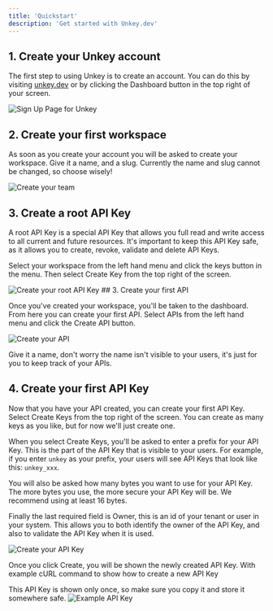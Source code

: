 ```yaml
---
title: 'Quickstart'
description: 'Get started with Unkey.dev'
---
```


## 1. Create your Unkey account

The first step to using Unkey is to create an account. You can do this by visiting [unkey.dev](https://unkey.dev/app) or by clicking the Dashboard button in the top right of your screen.
<Frame caption="Create your account">
  <img src="./images/sign-up.png" alt="Sign Up Page for Unkey"/>
</Frame>

## 2. Create your first workspace

As soon as you create your account you will be asked to create your workspace. Give it a name, and a slug. Currently the name and slug cannot be changed, so choose wisely!

<Frame caption="Create your workspace">
  <img src="./images/create-workspace.png" alt="Create your team"/>
</Frame>

## 3. Create a root API Key

A root API Key is a special API Key that allows you full read and write access to all current and future resources. It's important to keep this API Key safe, as it allows you to create, revoke, validate and delete API Keys.

Select your workspace from the left hand menu and click the keys button in the menu. Then select Create Key from the top right of the screen.

<Frame caption="Create your root API Key">
  <img src="./images/create-root-key.png" alt="Create your root API Key"/>
  </Frame>
## 3. Create your first API

Once you've created your workspace, you'll be taken to the dashboard. From here you can create your first API. Select APIs from the left hand menu and click the Create API button.

<Frame caption="Create your API">
  <img src="./images/create-first-api.png" alt="Create your API"/>
</Frame>

Give it a name, don't worry the name isn't visible to your users, it's just for you to keep track of your APIs.

## 4. Create your first API Key

Now that you have your API created, you can create your first API Key. Select Create Keys from the top right of the screen. You can create as many keys as you like, but for now we'll just create one.

When you select Create Keys, you'll be asked to enter a prefix for your API Key. This is the part of the API Key that is visible to your users. For example, if you enter `unkey` as your prefix, your users will see API Keys that look like this: `unkey_xxx`.

You will also be asked how many bytes you want to use for your API Key. The more bytes you use, the more secure your API Key will be. We recommend using at least 16 bytes.

Finally the last required field is Owner, this is an id of your tenant or user in your system. This allows you to both identify the owner of the API Key, and also to validate the API Key when it is used.

<Frame caption="Create your API Key">
  <img src="./images/create-api-key.png" alt="Create your API Key"/>
</Frame>

Once you click Create, you will be shown the newly created API Key. With example cURL command to show how to create a new API Key

<Callout>
This API Key is shown only once, so make sure you copy it and store it somewhere safe.
</Callout>

<Frame caption="An example of an API Key from Unkey">
  <img src="./images/example-key.png" alt="Example API Key"/>
</Frame>
